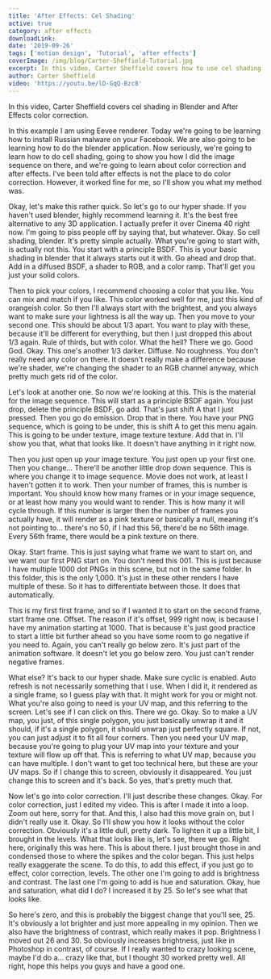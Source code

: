 ```yaml
---
title: 'After Effects: Cel Shading'
active: true
category: after effects
downloadLink:
date: '2019-09-26'
tags: ['motion design', 'Tutorial', 'after effects']
coverImage: /img/blog/Carter-Sheffield-Tutorial.jpg
excerpt: In this video, Carter Sheffield covers how to use cel shading.
author: Carter Sheffield
video: 'https://youtu.be/lD-GqQ-Bzc8'
---
```


In this video, Carter Sheffield covers cel shading in Blender and After Effects color correction. 

In this example I am using Eevee renderer. Today we're going to be learning how to install Russian malware on your Facebook. We are also going to be learning how to do the blender application. Now seriously, we're going to learn how to do cell shading, going to show you how I did the image sequence on there, and we're going to learn about color correction and after effects. I've been told after effects is not the place to do color correction. However, it worked fine for me, so I'll show you what my method was.

Okay, let's make this rather quick. So let's go to our hyper shade. If you haven't used blender, highly recommend learning it. It's the best free alternative to any 3D application. I actually prefer it over Cinema 40 right now. I'm going to piss people off by saying that, but whatever. Okay. So cell shading, blender. It's pretty simple actually. What you're going to start with, is actually not this. You start with a principle BSDF. This is your basic shading in blender that it always starts out it with. Go ahead and drop that. Add in a diffused BSDF, a shader to RGB, and a color ramp. That'll get you just your solid colors.

Then to pick your colors, I recommend choosing a color that you like. You can mix and match if you like. This color worked well for me, just this kind of orangeish color. So then I'll always start with the brightest, and you always want to make sure your lightness is all the way up. Then you move to your second one. This should be about 1/3 apart. You want to play with these, because it'll be different for everything, but then I just dropped this about 1/3 again. Rule of thirds, but with color. What the hell? There we go. Good God. Okay. This one's another 1/3 darker. Diffuse. No roughness. You don't really need any color on there. It doesn't really make a difference because we're shader, we're changing the shader to an RGB channel anyway, which pretty much gets rid of the color.

Let's look at another one. So now we're looking at this. This is the material for the image sequence. This will start as a principle BSDF again. You just drop, delete the principle BSDF, go add. That's just shift A that I just pressed. Then you go do emission. Drop that in there. You have your PNG sequence, which is going to be under, this is shift A to get this menu again. This is going to be under texture, image texture texture. Add that in. I'll show you that, what that looks like. It doesn't have anything in it right now.

Then you just open up your image texture. You just open up your first one. Then you change... There'll be another little drop down sequence. This is where you change it to image sequence. Movie does not work, at least I haven't gotten it to work. Then your number of frames, this is number is important. You should know how many frames or in your image sequence, or at least how many you would want to render. This is how many it will cycle through. If this number is larger then the number of frames you actually have, it will render as a pink texture or basically a null, meaning it's not pointing to... there's no 50, if I had this 56, there'd be no 56th image. Every 56th frame, there would be a pink texture on there.

Okay. Start frame. This is just saying what frame we want to start on, and we want our first PNG start on. You don't need this 001. This is just because I have multiple 1000 dot PNGs in this scene, but not in the same folder. In this folder, this is the only 1,000. It's just in these other renders I have multiple of these. So it has to differentiate between those. It does that automatically.

This is my first first frame, and so if I wanted it to start on the second frame, start frame one. Offset. The reason if it's offset, 999 right now, is because I have my animation starting at 1000. That is because it's just good practice to start a little bit further ahead so you have some room to go negative if you need to. Again, you can't really go below zero. It's just part of the animation software. It doesn't let you go below zero. You just can't render negative frames.

What else? It's back to our hyper shade. Make sure cyclic is enabled. Auto refresh is not necessarily something that I use. When I did it, it rendered as a single frame, so I guess play with that. It might work for you or might not. What you're also going to need is your UV map, and this referring to the screen. Let's see if I can click on this. There we go. Okay. So to make a UV map, you just, of this single polygon, you just basically unwrap it and it should, if it's a single polygon, it should unwrap just perfectly square. If not, you can just adjust it to fit all four corners. Then you need your UV map, because you're going to plug your UV map into your texture and your texture will flow up off that. This is referring to what UV map, because you can have multiple. I don't want to get too technical here, but these are your UV maps. So if I change this to screen, obviously it disappeared. You just change this to screen and it's back. So yes, that's pretty much that.

Now let's go into color correction. I'll just describe these changes. Okay. For color correction, just I edited my video. This is after I made it into a loop. Zoom out here, sorry for that. And this, I also had this move grain on, but I didn't really use it. Okay. So I'll show you how it looks without the color correction. Obviously it's a little dull, pretty dark. To lighten it up a little bit, I brought in the levels. What that looks like is, let's see, there we go. Right here, originally this was here. This is about there. I just brought those in and condensed those to where the spikes and the color began. This just helps really exaggerate the scene. To do this, to add this effect, if you just go to effect, color correction, levels. The other one I'm going to add is brightness and contrast. The last one I'm going to add is hue and saturation. Okay, hue and saturation, what did I do? I increased it by 25. So let's see what that looks like.

So here's zero, and this is probably the biggest change that you'll see, 25. It's obviously a lot brighter and just more appealing in my opinion. Then we also have the brightness of contrast, which really makes it pop. Brightness I moved out 26 and 30. So obviously increases brightness, just like in Photoshop in contrast, of course. If I really wanted to crazy looking scene, maybe I'd do a... crazy like that, but I thought 30 worked pretty well. All right, hope this helps you guys and have a good one.